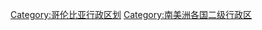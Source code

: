 {{Catnav|頁面分類|各種主題的頁面分類|按國家分類|各國地理|各國城市}}
{{Commons category|Municipalities in Colombia}}

[[Category:哥伦比亚行政区划|Category:哥伦比亚行政区划]]
[[Category:南美洲各国二级行政区|Category:南美洲各国二级行政区]]